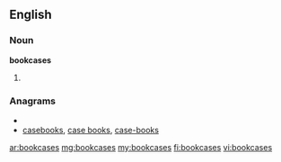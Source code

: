==English==

===Noun===
'''bookcases'''

# {{plural of|[[bookcase]]}}

===Anagrams===
* {{alphagram|abcekooss}}
* [[casebooks#English|casebooks]], [[case books#English|case books]], [[case-books#English|case-books]]

[[ar:bookcases]]
[[mg:bookcases]]
[[my:bookcases]]
[[fi:bookcases]]
[[vi:bookcases]]